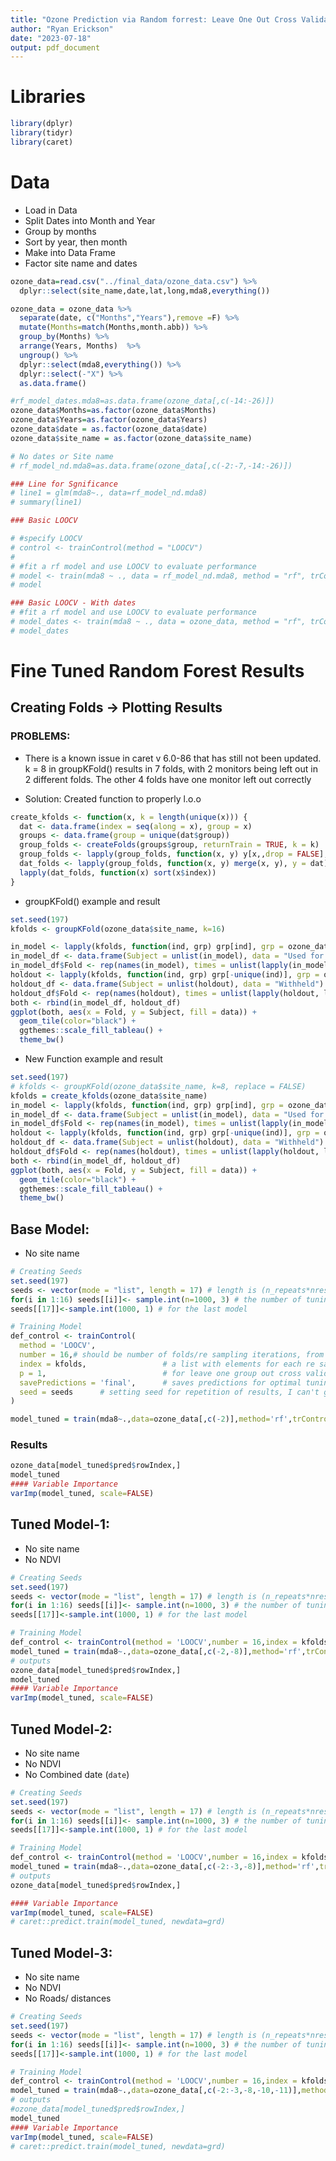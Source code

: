 ```yaml
---
title: "Ozone Prediction via Random forrest: Leave One Out Cross Validation"
author: "Ryan Erickson"
date: "2023-07-18"
output: pdf_document
---
```


# Libraries

```r
library(dplyr)
library(tidyr)
library(caret)
```

# Data

-   Load in Data
-   Split Dates into Month and Year
-   Group by months
-   Sort by year, then month
-   Make into Data Frame
-   Factor site name and dates

```r
ozone_data=read.csv("../final_data/ozone_data.csv") %>% 
  dplyr::select(site_name,date,lat,long,mda8,everything())

ozone_data = ozone_data %>%
  separate(date, c("Months","Years"),remove =F) %>% 
  mutate(Months=match(Months,month.abb)) %>% 
  group_by(Months) %>% 
  arrange(Years, Months)  %>% 
  ungroup() %>% 
  dplyr::select(mda8,everything()) %>% 
  dplyr::select(-"X") %>% 
  as.data.frame()

#rf_model_dates.mda8=as.data.frame(ozone_data[,c(-14:-26)])
ozone_data$Months=as.factor(ozone_data$Months)
ozone_data$Years=as.factor(ozone_data$Years)
ozone_data$date = as.factor(ozone_data$date)
ozone_data$site_name = as.factor(ozone_data$site_name)

# No dates or Site name
# rf_model_nd.mda8=as.data.frame(ozone_data[,c(-2:-7,-14:-26)])
```

```r
### Line for Sgnificance
# line1 = glm(mda8~., data=rf_model_nd.mda8)
# summary(line1)
```

```r
### Basic LOOCV

# #specify LOOCV
# control <- trainControl(method = "LOOCV")
# 
# #fit a rf model and use LOOCV to evaluate performance
# model <- train(mda8 ~ ., data = rf_model_nd.mda8, method = "rf", trControl = control)
# model
```

```r
### Basic LOOCV - With dates
# #fit a rf model and use LOOCV to evaluate performance
# model_dates <- train(mda8 ~ ., data = ozone_data, method = "rf", trControl = control)
# model_dates
```

# Fine Tuned Random Forest Results

## Creating Folds -> Plotting Results

### PROBLEMS:

-   There is a known issue in caret v 6.0-86 that has still not been updated. k = 8 in groupKFold() results in 7 folds, with 2 monitors being left out in 2 different folds. The other 4 folds have one monitor left out correctly

- Solution: Created function to properly l.o.o 

```r
create_kfolds <- function(x, k = length(unique(x))) {
  dat <- data.frame(index = seq(along = x), group = x)
  groups <- data.frame(group = unique(dat$group))
  group_folds <- createFolds(groups$group, returnTrain = TRUE, k = k)
  group_folds <- lapply(group_folds, function(x, y) y[x,,drop = FALSE], y = groups)
  dat_folds <- lapply(group_folds, function(x, y) merge(x, y), y = dat)
  lapply(dat_folds, function(x) sort(x$index))
}
```

- groupKFold() example and result

```r
set.seed(197)
kfolds <- groupKFold(ozone_data$site_name, k=16) 

in_model <- lapply(kfolds, function(ind, grp) grp[ind], grp = ozone_data$site_name)
in_model_df <- data.frame(Subject = unlist(in_model), data = "Used for Modeling")
in_model_df$Fold <- rep(names(in_model), times = unlist(lapply(in_model, length)))
holdout <- lapply(kfolds, function(ind, grp) grp[-unique(ind)], grp = ozone_data$site_name)
holdout_df <- data.frame(Subject = unlist(holdout), data = "Withheld")
holdout_df$Fold <- rep(names(holdout), times = unlist(lapply(holdout, length)))
both <- rbind(in_model_df, holdout_df)
ggplot(both, aes(x = Fold, y = Subject, fill = data)) + 
  geom_tile(color="black") + 
  ggthemes::scale_fill_tableau() + 
  theme_bw()
```

- New Function example and result

```r
set.seed(197)
# kfolds <- groupKFold(ozone_data$site_name, k=8, replace = FALSE) 
kfolds = create_kfolds(ozone_data$site_name)
in_model <- lapply(kfolds, function(ind, grp) grp[ind], grp = ozone_data$site_name)
in_model_df <- data.frame(Subject = unlist(in_model), data = "Used for Modeling")
in_model_df$Fold <- rep(names(in_model), times = unlist(lapply(in_model, length)))
holdout <- lapply(kfolds, function(ind, grp) grp[-unique(ind)], grp = ozone_data$site_name)
holdout_df <- data.frame(Subject = unlist(holdout), data = "Withheld")
holdout_df$Fold <- rep(names(holdout), times = unlist(lapply(holdout, length)))
both <- rbind(in_model_df, holdout_df)
ggplot(both, aes(x = Fold, y = Subject, fill = data)) + 
  geom_tile(color="black") + 
  ggthemes::scale_fill_tableau() + 
  theme_bw()
```

## Base Model:
- No site name

```r
# Creating Seeds
set.seed(197)
seeds <- vector(mode = "list", length = 17) # length is (n_repeats*nresampling) + 1: n_repeats=6 * nresampling=1 +1 = 7 
for(i in 1:16) seeds[[i]]<- sample.int(n=1000, 3) # the number of tuning parameters
seeds[[17]]<-sample.int(1000, 1) # for the last model

# Training Model
def_control <- trainControl(
  method = 'LOOCV',
  number = 16,# should be number of folds/re sampling iterations, from groupKFold() -> length(unique(ozone_data$site_name)) = 16
  index = kfolds,                 # a list with elements for each re sampling iteration, created with groupKFold
  p = 1,                          # for leave one group out cross validation: the training percentage (want to leave entire group out)   
  savePredictions = 'final',      # saves predictions for optimal tuning parameter
  seed = seeds      # setting seed for repetition of results, I can't get this to work, stack over flow says it's needed?
)

model_tuned = train(mda8~.,data=ozone_data[,c(-2)],method='rf',trControl=def_control)

```

### Results

```r
ozone_data[model_tuned$pred$rowIndex,]
model_tuned
#### Variable Importance
varImp(model_tuned, scale=FALSE)
```

## Tuned Model-1:
- No site name
- No NDVI

```r
# Creating Seeds
set.seed(197)
seeds <- vector(mode = "list", length = 17) # length is (n_repeats*nresampling) + 1: n_repeats=6 * nresampling=1 +1 = 7 
for(i in 1:16) seeds[[i]]<- sample.int(n=1000, 3) # the number of tuning parameters
seeds[[17]]<-sample.int(1000, 1) # for the last model

# Training Model
def_control <- trainControl(method = 'LOOCV',number = 16,index = kfolds,p = 1,savePredictions = 'final',seed = seeds)
model_tuned = train(mda8~.,data=ozone_data[,c(-2,-8)],method='rf',trControl=def_control)
# outputs
ozone_data[model_tuned$pred$rowIndex,]
model_tuned
#### Variable Importance
varImp(model_tuned, scale=FALSE)
```

## Tuned Model-2:
- No site name
- No NDVI
- No Combined date (`date`)
```r
# Creating Seeds
set.seed(197)
seeds <- vector(mode = "list", length = 17) # length is (n_repeats*nresampling) + 1: n_repeats=6 * nresampling=1 +1 = 7 
for(i in 1:16) seeds[[i]]<- sample.int(n=1000, 3) # the number of tuning parameters
seeds[[17]]<-sample.int(1000, 1) # for the last model

# Training Model
def_control <- trainControl(method = 'LOOCV',number = 16,index = kfolds,p = 1,savePredictions = 'final',seed = seeds)
model_tuned = train(mda8~.,data=ozone_data[,c(-2:-3,-8)],method='rf',trControl=def_control)
# outputs
ozone_data[model_tuned$pred$rowIndex,]

#### Variable Importance
varImp(model_tuned, scale=FALSE)
# caret::predict.train(model_tuned, newdata=grd)
```

## Tuned Model-3:
- No site name
- No NDVI
- No Roads/ distances
```r
# Creating Seeds
set.seed(197)
seeds <- vector(mode = "list", length = 17) # length is (n_repeats*nresampling) + 1: n_repeats=6 * nresampling=1 +1 = 7 
for(i in 1:16) seeds[[i]]<- sample.int(n=1000, 3) # the number of tuning parameters
seeds[[17]]<-sample.int(1000, 1) # for the last model

# Training Model
def_control <- trainControl(method = 'LOOCV',number = 16,index = kfolds,p = 1,savePredictions = 'final',seed = seeds)
model_tuned = train(mda8~.,data=ozone_data[,c(-2:-3,-8,-10,-11)],method='rf',trControl=def_control)
# outputs
#ozone_data[model_tuned$pred$rowIndex,]
model_tuned
#### Variable Importance
varImp(model_tuned, scale=FALSE)
# caret::predict.train(model_tuned, newdata=grd)
```